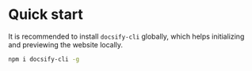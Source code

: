 # Quick start

It is recommended to install `docsify-cli` globally, which helps initializing and previewing the website locally.

```bash
npm i docsify-cli -g
```